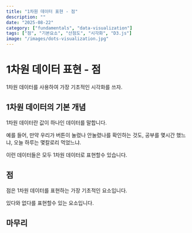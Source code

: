 ```yaml
---
title: "1차원 데이터 표현 - 점"
description: ""
date: "2025-08-22"
category: ["fundamentals", "data-visualization"]
tags: ["점", "기본요소", "산점도", "시각화", "D3.js"]
image: "/images/dots-visualization.jpg"
---
```


# 1차원 데이터 표현 - 점

1차원 데이터를 사용하여 가장 기초적인 시각화를 쓰자.

## 1차원 데이터의 기본 개념

1차원 데이터란 값이 하나인 데이터를 말합니다.

예를 들어,
만약 우리가 버튼이 눌렸나 안눌렸나를 확인하는 것도,
공부를 몇시간 했느냐,
오늘 하루는 몇칼로리 먹었느냐.

이런 데이터들은 모두 1차원 데이터로 표현할수 있습니다.

## 점

점은 1차원 데이터를 표현하는 가장 기초적인 요소입니다.

있다와 없다를 표현할수 있는 요소입니다.

<CodeSandbox id="j3hx5z" title="D3.js 점 시각화 예제" height={600} />

## 마무리
